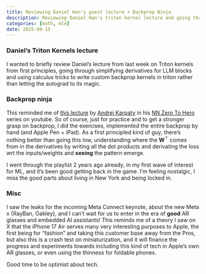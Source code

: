 ```yaml
---
title: Reviewing Daniel Han's guest lecture + Backprop Ninja
description: Reviewing Daniel Han's triton kernel lecture and going through backprop ninja (again) by Andrej Karpathy
categories: [math, mle]
date: 2025-09-15
---
```


### Daniel's Triton Kernels lecture

I wanted to briefly review Daniel's lecture from last week on Triton kernels from first principles, going through simplifying derivatives for LLM blocks and using calculus tricks to write custom backprop kernels in triton rather than letting the autograd to its magic.

### Backprop ninja

This reminded me of [this lecture](https://www.youtube.com/watch?v=q8SA3rM6ckI){target=_blank} by [Andrej Karpaty](https://x.com/karpathy){target=_blank} in his [NN Zero To Hero](https://www.youtube.com/playlist?list=PLAqhIrjkxbuWI23v9cThsA9GvCAUhRvKZ){target=_blank} series on youtube. So of course, just for practice and to get a stronger grasp on backprop, I did the exercises, implemented the entire backprop by hand (and Apple Pen + iPad). As a first principled kind of guy, there's nothing better than going this low, understanding where the $\mathbf{W}^\top$ comes from in the derivatives by writing all the dot products and derivating the loss wrt the inputs/weights and **seeing** the pattern emerge.

I went through the playlist 2 years ago already, in my first wave of interest for ML, and it's been good getting back in the game. I'm feeling nostalgic, I miss the good parts about living in New York and being locked in.

### Misc

I saw the leaks for the incoming Meta Connect keynote, about the new Meta x {RayBan, Oakley}, and I can't wait for us to enter in the era of **good** AR glasses and embedded AI assistants! This reminds me of a theory I saw on X that the iPhone 17 Air serves many very interesting purposes to Apple, the first being for "fashion" and taking this customer base away from the Pros, but also this is a crash test on miniaturization, and it will finance the progress and experiments towards including this kind of tech in Apple's own AR glasses, or even using the thinness for foldable phones.

Good time to be optimist about tech.
